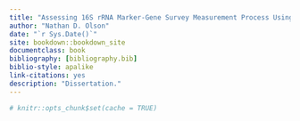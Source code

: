 ```yaml
---
title: "Assessing 16S rRNA Marker-Gene Survey Measurement Process Using Mixtures of Environmental Samples"
author: "Nathan D. Olson"
date: "`r Sys.Date()`"
site: bookdown::bookdown_site
documentclass: book
bibliography: [bibliography.bib]
biblio-style: apalike
link-citations: yes
description: "Dissertation."
---
```


```r
# knitr::opts_chunk$set(cache = TRUE)
```

